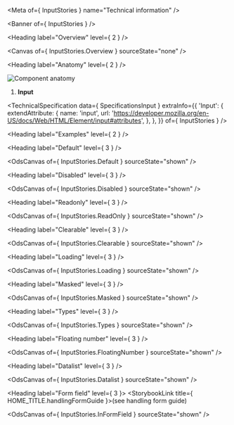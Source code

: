 
<Meta of={ InputStories } name="Technical information" />

<Banner of={ InputStories } />

<Heading label="Overview" level={ 2 } />

<Canvas of={ InputStories.Overview } sourceState="none" />

<Heading label="Anatomy" level={ 2 } />

![Component anatomy](/assets/base-assets/components/input/anatomy-tech.png "Component anatomy")

1. **Input**

<TechnicalSpecification
  data={ SpecificationsInput }
  extraInfo={{
    'Input': {
      extendAttribute: {
        name: 'input',
        url: 'https://developer.mozilla.org/en-US/docs/Web/HTML/Element/input#attributes',
      },
    },
  }}
  of={ InputStories } />

<Heading label="Examples" level={ 2 } />

<Heading label="Default" level={ 3 } />

<OdsCanvas of={ InputStories.Default } sourceState="shown" />

<Heading label="Disabled" level={ 3 } />

<OdsCanvas of={ InputStories.Disabled } sourceState="shown" />

<Heading label="Readonly" level={ 3 } />

<OdsCanvas of={ InputStories.ReadOnly } sourceState="shown" />

<Heading label="Clearable" level={ 3 } />

<OdsCanvas of={ InputStories.Clearable } sourceState="shown" />

<Heading label="Loading" level={ 3 } />

<OdsCanvas of={ InputStories.Loading } sourceState="shown" />

<Heading label="Masked" level={ 3 } />

<OdsCanvas of={ InputStories.Masked } sourceState="shown" />

<Heading label="Types" level={ 3 } />

<OdsCanvas of={ InputStories.Types } sourceState="shown" />

<Heading label="Floating number" level={ 3 } />

<OdsCanvas of={ InputStories.FloatingNumber } sourceState="shown" />

<Heading label="Datalist" level={ 3 } />

<OdsCanvas of={ InputStories.Datalist } sourceState="shown" />

<Heading label="Form field" level={ 3 }>
  <StorybookLink title={ HOME_TITLE.handlingFormGuide }>(see handling form guide)</StorybookLink>
</Heading>

<OdsCanvas of={ InputStories.InFormField } sourceState="shown" />
